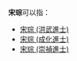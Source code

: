 '''宋琮'''可以指：
* [[宋琮_(洪武進士)|宋琮 (洪武進士)]]
* [[宋琮_(成化進士)|宋琮 (成化進士)]]
* [[宋琮_(崇禎進士)|宋琮 (崇禎進士)]]
{{disambig|cat=二字宋姓人名消歧義|cong}}